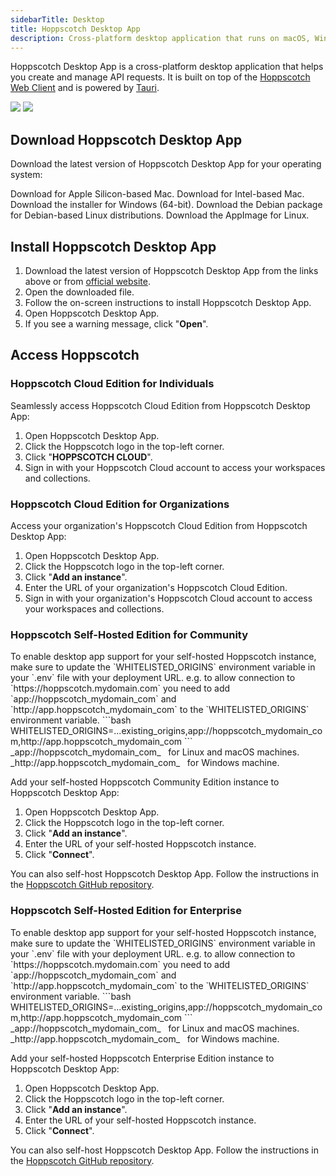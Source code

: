 ```yaml
---
sidebarTitle: Desktop
title: Hoppscotch Desktop App
description: Cross-platform desktop application that runs on macOS, Windows, and Linux.
---
```


Hoppscotch Desktop App is a cross-platform desktop application that helps you create and manage API requests. It is built on top of the [Hoppscotch Web Client](/documentation/clients/web) and is powered by [Tauri](https://tauri.app).

<Frame>
  <img className="block border border-black/5 rounded-md dark:border-white/5 dark:hidden" src="/images/hoppscotch-light.png" />
  <img className="hidden border border-black/5 rounded-md dark:border-white/5 dark:block" src="/images/hoppscotch-dark.png" />
</Frame>

## Download Hoppscotch Desktop App

Download the latest version of Hoppscotch Desktop App for your operating system:

<AccordionGroup>
  <Accordion title="Mac" icon="apple">
    <Card title="Apple Silicon (.dmg)" href="https://github.com/hoppscotch/releases/releases/latest/download/Hoppscotch_mac_aarch64.dmg">
      Download for Apple Silicon-based Mac.
    </Card>
    <Card title="Intel (.dmg)" href="https://github.com/hoppscotch/releases/releases/latest/download/Hoppscotch_mac_x64.dmg">
      Download for Intel-based Mac.
    </Card>
  </Accordion>
  <Accordion title="Windows" icon="windows">
    <Card title="Windows Installer (.msi)" href="https://github.com/hoppscotch/releases/releases/latest/download/Hoppscotch_win_x64.msi">
      Download the installer for Windows (64-bit).
    </Card>
  </Accordion>
  <Accordion title="Linux" icon="linux">
    <Card title="Debian (.deb)" href="https://github.com/hoppscotch/releases/releases/latest/download/Hoppscotch_linux_x64.deb">
      Download the Debian package for Debian-based Linux distributions.
    </Card>
    <Card title="App Image (.AppImage)" href="https://github.com/hoppscotch/releases/releases/latest/download/Hoppscotch_linux_x64.AppImage">
      Download the AppImage for Linux.
    </Card>
  </Accordion>
</AccordionGroup>

## Install Hoppscotch Desktop App

1. Download the latest version of Hoppscotch Desktop App from the links above or from [official website](https://hoppscotch.com/download).
2. Open the downloaded file.
3. Follow the on-screen instructions to install Hoppscotch Desktop App.
4. Open Hoppscotch Desktop App.
5. If you see a warning message, click "**Open**".

## Access Hoppscotch

### Hoppscotch Cloud Edition for Individuals

Seamlessly access Hoppscotch Cloud Edition from Hoppscotch Desktop App:

1. Open Hoppscotch Desktop App.
2. Click the Hoppscotch logo in the top-left corner.
3. Click "**HOPPSCOTCH CLOUD**".
4. Sign in with your Hoppscotch Cloud account to access your workspaces and collections.

### Hoppscotch Cloud Edition for Organizations

Access your organization's Hoppscotch Cloud Edition from Hoppscotch Desktop App:

1. Open Hoppscotch Desktop App.
2. Click the Hoppscotch logo in the top-left corner.
3. Click "**Add an instance**".
4. Enter the URL of your organization's Hoppscotch Cloud Edition.
5. Sign in with your organization's Hoppscotch Cloud account to access your workspaces and collections.

### Hoppscotch Self-Hosted Edition for Community

<Warning>
  To enable desktop app support for your self-hosted Hoppscotch instance, make sure to update the `WHITELISTED_ORIGINS` environment variable in your `.env` file with your deployment URL.
</Warning>
<Note>
  e.g. to allow connection to `https://hoppscotch.mydomain.com` you need to add `app://hoppscotch_mydomain_com` and `http://app.hoppscotch_mydomain_com` to the `WHITELISTED_ORIGINS` environment variable.
  ```bash
  WHITELISTED_ORIGINS=...existing_origins,app://hoppscotch_mydomain_com,http://app.hoppscotch_mydomain_com
  ```
  <Tip>
    _app://hoppscotch_mydomain_com_ &nbsp; for Linux and macOS machines.
  </Tip>
  <Tip>
    _http://app.hoppscotch_mydomain_com_ &nbsp; for Windows machine.
  </Tip>
</Note>

Add your self-hosted Hoppscotch Community Edition instance to Hoppscotch Desktop App:

1. Open Hoppscotch Desktop App.
2. Click the Hoppscotch logo in the top-left corner.
3. Click "**Add an instance**".
4. Enter the URL of your self-hosted Hoppscotch instance.
5. Click "**Connect**".

<Tip>You can also self-host Hoppscotch Desktop App. Follow the instructions in the [Hoppscotch GitHub repository](https://github.com/hoppscotch/hoppscotch/tree/main/packages/hoppscotch-desktop).</Tip>

### Hoppscotch Self-Hosted Edition for Enterprise


<Warning>
  To enable desktop app support for your self-hosted Hoppscotch instance, make sure to update the `WHITELISTED_ORIGINS` environment variable in your `.env` file with your deployment URL.
</Warning>
<Note>
  e.g. to allow connection to `https://hoppscotch.mydomain.com` you need to add `app://hoppscotch_mydomain_com` and `http://app.hoppscotch_mydomain_com` to the `WHITELISTED_ORIGINS` environment variable.
  ```bash
  WHITELISTED_ORIGINS=...existing_origins,app://hoppscotch_mydomain_com,http://app.hoppscotch_mydomain_com
  ```
  <Tip>
    _app://hoppscotch_mydomain_com_ &nbsp; for Linux and macOS machines.
  </Tip>
  <Tip>
    _http://app.hoppscotch_mydomain_com_ &nbsp; for Windows machine.
  </Tip>
</Note>

Add your self-hosted Hoppscotch Enterprise Edition instance to Hoppscotch Desktop App:

1. Open Hoppscotch Desktop App.
2. Click the Hoppscotch logo in the top-left corner.
3. Click "**Add an instance**".
4. Enter the URL of your self-hosted Hoppscotch instance.
5. Click "**Connect**".

<Tip>You can also self-host Hoppscotch Desktop App. Follow the instructions in the [Hoppscotch GitHub repository](https://github.com/hoppscotch/hoppscotch/tree/main/packages/hoppscotch-desktop).</Tip>

